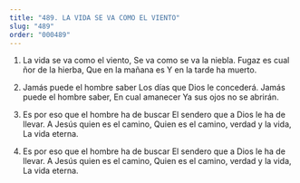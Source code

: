 ```yaml
---
title: "489. LA VIDA SE VA COMO EL VIENTO"
slug: "489"
order: "000489"
---
```

1. La vida se va como el viento, Se va como se va la niebla. Fugaz es cual ñor de la hierba, Que en la mañana es
Y en la tarde ha muerto.

2. Jamás puede el hombre saber Los días que Dios le concederá. Jamás puede el hombre saber, En cual amanecer
Ya sus ojos no se abrirán.

3. Es por eso que el hombre ha de buscar El sendero que a Dios le ha de llevar. A Jesús quien es el camino,
Quien es el camino, verdad y la vida, La vida eterna.

4. Es por eso que el hombre ha de buscar El sendero que a Dios le ha de llevar. A Jesús quien es el camino,
Quien es el camino, verdad y la vida, La vida eterna.
